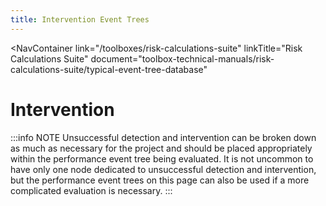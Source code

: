 ```yaml
---
title: Intervention Event Trees
---
```



<NavContainer
  link="/toolboxes/risk-calculations-suite"
  linkTitle="Risk Calculations Suite"
  document="toolbox-technical-manuals/risk-calculations-suite/typical-event-tree-database"
></NavContainer>

# Intervention

:::info NOTE
Unsuccessful detection and intervention can be broken down as much as necessary for the project and should be placed appropriately
within the performance event tree being evaluated. It is not uncommon to have only one node dedicated to unsuccessful detection and
intervention, but the performance event trees on this page can also be used if a more complicated evaluation is necessary.
:::

<FigureNoRef 
    src="/figures/toolbox-technical-manuals/risk-calculations-suite/typical-event-tree-database/v1.2/Intervention-1.png" 
    alt="Intervention event tree" />

<FigureNoRef 
    src="/figures/toolbox-technical-manuals/risk-calculations-suite/typical-event-tree-database/v1.2/Intervention-2.png" 
    alt="Intervention event tree" />
